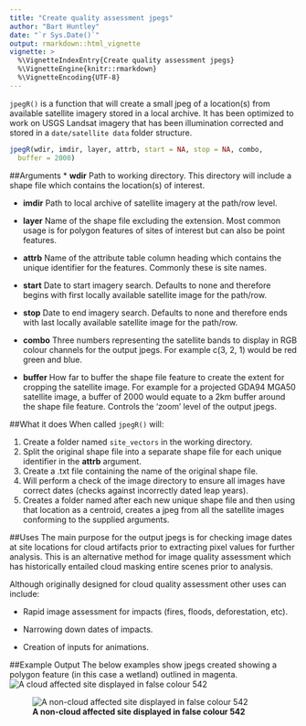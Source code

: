 ```yaml
---
title: "Create quality assessment jpegs"
author: "Bart Huntley"
date: "`r Sys.Date()`"
output: rmarkdown::html_vignette
vignette: >
  %\VignetteIndexEntry{Create quality assessment jpegs}
  %\VignetteEngine{knitr::rmarkdown}
  %\VignetteEncoding{UTF-8}
---
```


`jpegR()` is a function that will create a small jpeg of a location(s) from  
available satellite imagery stored in a local archive. It has been optimized to 
work on USGS Landsat imagery that has been illumination corrected and stored in
a `date/satellite data` folder structure.

```r
jpegR(wdir, imdir, layer, attrb, start = NA, stop = NA, combo,
  buffer = 2000)
```

##Arguments
* __wdir__ Path to working directory. This directory will include a shape file
which contains the location(s) of interest. 

* __imdir__ Path to local archive of satellite imagery at the path/row level.

* __layer__ Name of the shape file excluding the extension. Most common usage is 
for polygon features of sites of interest but can also be point features.

* __attrb__ Name of the attribute table column heading which contains the unique
identifier for the features. Commonly these is site names.

* __start__ Date to start imagery search. Defaults to none and therefore begins 
with first locally available satellite image for the path/row.

* __stop__ Date to end imagery search. Defaults to none and therefore ends with
last locally available satellite image for the path/row.

* __combo__ Three numbers representing the satellite bands to display in RGB 
colour channels for the output jpegs. For example c(3, 2, 1) would be red green 
and blue.

* __buffer__ How far to buffer the shape file feature to create the extent for 
cropping the satellite image. For example for a projected GDA94 MGA50 satellite 
image, a buffer of 2000 would equate to a 2km buffer around the shape file 
feature. Controls the 'zoom' level of the output jpegs.

##What it does
When called `jpegR()` will:

1. Create a folder named `site_vectors` in the working directory.
1. Split the original shape file into a separate shape file for each unique
identifier in the __attrb__ argument.
1. Create a .txt file containing the name of the original shape file. 
1. Will perform a check of the image directory to ensure all images have correct
dates (checks against incorrectly dated leap years).
1. Creates a folder named after each new unique shape file and then using that 
location as a centroid, creates a jpeg from all the satellite images conforming 
to the supplied arguments.

##Uses
The main purpose for the output jpegs is for checking image dates at site 
locations for cloud artifacts prior to extracting pixel values for further 
analysis. This is an alternative method for image quality assessment which has 
historically entailed cloud masking entire scenes prior to analysis.

Although originally designed for cloud quality assessment other uses can include:

* Rapid image assessment for impacts (fires, floods, deforestation, etc).

* Narrowing down dates of impacts.

* Creation of inputs for animations.

##Example Output
The below examples show jpegs created showing a polygon feature (in this case a 
wetland) outlined in magenta.
![__A cloud affected site displayed in false colour 542__](cloud.jpg)

![__A non-cloud affected site displayed in false colour 542__](nocloud.jpg)







<!-- Vignettes are long form documentation commonly included in packages. Because they are part of the distribution of the package, they need to be as compact as possible. The `html_vignette` output type provides a custom style sheet (and tweaks some options) to ensure that the resulting html is as small as possible. The `html_vignette` format: -->

<!-- - Never uses retina figures -->
<!-- - Has a smaller default figure size -->
<!-- - Uses a custom CSS stylesheet instead of the default Twitter Bootstrap style -->

<!-- ## Vignette Info -->

<!-- Note the various macros within the `vignette` section of the metadata block above. These are required in order to instruct R how to build the vignette. Note that you should change the `title` field and the `\VignetteIndexEntry` to match the title of your vignette. -->

<!-- ## Styles -->

<!-- The `html_vignette` template includes a basic CSS theme. To override this theme you can specify your own CSS in the document metadata as follows: -->

<!--     output:  -->
<!--       rmarkdown::html_vignette: -->
<!--         css: mystyles.css -->

<!-- ## Figures -->

<!-- The figure sizes have been customised so that you can easily put two images side-by-side.  -->

<!-- ```{r, fig.show='hold'} -->
<!-- plot(1:10) -->
<!-- plot(10:1) -->
<!-- ``` -->

<!-- You can enable figure captions by `fig_caption: yes` in YAML: -->

<!--     output: -->
<!--       rmarkdown::html_vignette: -->
<!--         fig_caption: yes -->

<!-- Then you can use the chunk option `fig.cap = "Your figure caption."` in **knitr**. -->

<!-- ## More Examples -->

<!-- You can write math expressions, e.g. $Y = X\beta + \epsilon$, footnotes^[A footnote here.], and tables, e.g. using `knitr::kable()`. -->

<!-- ```{r, echo=FALSE, results='asis'} -->
<!-- knitr::kable(head(mtcars, 10)) -->
<!-- ``` -->

<!-- Also a quote using `>`: -->

<!-- > "He who gives up [code] safety for [code] speed deserves neither." -->
<!-- ([via](https://twitter.com/hadleywickham/status/504368538874703872)) -->
